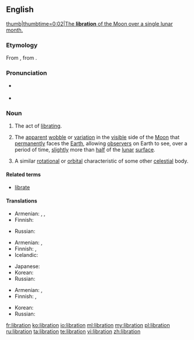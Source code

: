 {{was wotd|2010|August|14}}
==English==
{{wikipedia}}
[[File:Lunar libration with phase Oct 2007.ogv|thumb|thumbtime=0:02|The '''libration''' of the Moon over a single lunar month.]]

===Etymology===
From {{etyl|la|en}} {{term/t|la|lībrātiō||a hurling, swinging}}, from {{term/t|la|lībrō||poise, cause to swing}}.

===Pronunciation===
* {{a|UK|US}} {{IPA|/laɪˈbɹeɪ.ʃən/}}
* {{audio|en-us-libration.ogg|Audio (US)}}

===Noun===
{{en-noun}}

# The act of [[librate|librating]].
# {{context|astronomy|lang=en}} The [[apparent]] [[wobble]] or [[variation]] in the [[visible]] side of the [[Moon]] that [[permanently]] faces the [[Earth]], allowing [[observer]]s on Earth to see, over a period of time, [[slightly]] more than [[half]] of the [[lunar]] [[surface]].
# {{context|by extension|lang=en}} A similar [[rotational]] or [[orbital]] characteristic of some other [[celestial]] body.

====Related terms====
* [[librate]]

====Translations====
{{trans-top|act of libration}}
* Armenian: {{t-|hy|ճոճում|tr=č̣oč̣um}}, {{t-|hy|երերում|tr=ererum}}, {{t-|hy|տատանում|tr=tatanum}}
* Finnish: {{t-|fi|huojunta}}
{{trans-mid}}
* Russian: {{t+|ru|качание}}
{{trans-bottom}}

{{trans-top|astronomy: apparent wobble of the moon}}
* Armenian: {{t-|hy|լիբրացիա|tr=librac’ia}}, {{t-|hy|ճոճք|tr=č̣oč̣k’}}
* Finnish: {{t-|fi|huojunta}}, {{t-|fi|libraatio}}
* Icelandic: {{t-|is|tunglvik|n}}
{{trans-mid}}
* Japanese: {{t-|ja|秤動|tr=ひょうどう, hyōdō}}
* Korean: {{t-|ko|칭동|tr=chingdong|sc=Hang}}
* Russian: {{t+|ru|либрация}}
{{trans-bottom}}

{{trans-top|astronomy: similar characteristic of another celesial object}}
* Armenian: {{t-|hy|լիբրացիա|tr=librac’ia}}, {{t-|hy|ճոճք|tr=č̣oč̣k’}}
* Finnish: {{t-|fi|huojunta}}, {{t-|fi|libraatio}}
{{trans-mid}}
* Korean: {{t-|ko|칭동|tr=chingdong|sc=Hang}}
* Russian: {{t+|ru|либрация}}
{{trans-bottom}}

[[fr:libration]]
[[ko:libration]]
[[io:libration]]
[[ml:libration]]
[[my:libration]]
[[pl:libration]]
[[ru:libration]]
[[ta:libration]]
[[te:libration]]
[[vi:libration]]
[[zh:libration]]